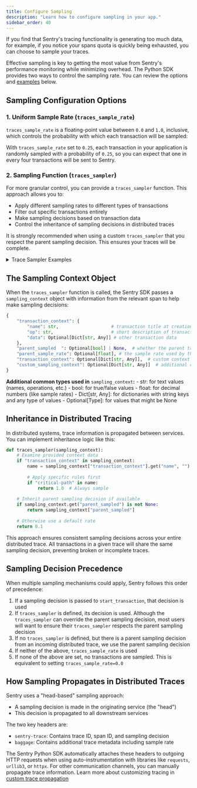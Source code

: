 ```yaml
---
title: Configure Sampling
description: "Learn how to configure sampling in your app."
sidebar_order: 40
---
```


If you find that Sentry's tracing functionality is generating too much data, for example, if you notice your spans quota is quickly being exhausted, you can choose to sample your traces.

Effective sampling is key to getting the most value from Sentry's performance monitoring while minimizing overhead. The Python SDK provides two ways to control the sampling rate. You can review the options and [examples](#trace-sampler-examples) below.

## Sampling Configuration Options

### 1. Uniform Sample Rate (`traces_sample_rate`)

`traces_sample_rate` is a floating-point value between `0.0` and `1.0`, inclusive, which controls the probability with which each transaction will be sampled:

<PlatformContent includePath="/performance/traces-sample-rate" />

With `traces_sample_rate` set to `0.25`, each transaction in your application is randomly sampled with a probability of `0.25`, so you can expect that one in every four transactions will be sent to Sentry. 

### 2. Sampling Function (`traces_sampler`)

For more granular control, you can provide a `traces_sampler` function. This approach allows you to:

- Apply different sampling rates to different types of transactions
- Filter out specific transactions entirely
- Make sampling decisions based on transaction data
- Control the inheritance of sampling decisions in distributed traces

<Alert>

It is strongly recommended when using a custom `traces_sampler` that you respect the parent sampling decision. This ensures your traces will be complete. 

</Alert>

<PlatformContent includePath="/performance/traces-sampler-as-sampler" />

<details>
<summary className="text-xl font-semibold">Trace Sampler Examples</summary>

#### Trace Sampler Examples

1. Prioritizing Critical User Flows

```python
def traces_sampler(sampling_context):
    # Use the parent sampling decision if we have an incoming trace.
    # Note: we strongly recommend respecting the parent sampling decision,
    # as this ensures your traces will be complete!
    parent_sampling_decision = sampling_context.get("parent_sampled")
    if parent_sampling_decision is not None:
        return float(parent_sampling_decision)

    ctx = sampling_context.get("transaction_context", {})
    name = ctx.get("name", "")
    
    # Sample all checkout transactions
    if name and ('/checkout' in name or 
                ctx.get("op") == 'checkout'):
        return 1.0
    
    # Sample 50% of login transactions
    if name and ('/login' in name or 
                ctx.get("op") == 'login'):
        return 0.5
    
    # Sample 10% of everything else
    return 0.1

sentry_sdk.init(
    dsn="your-dsn",
    traces_sampler=traces_sampler,
)
```

2. Handling Different Environments and Error Rates

```python
def traces_sampler(sampling_context):
    # Use the parent sampling decision if we have an incoming trace.
    # Note: we strongly recommend respecting the parent sampling decision,
    # as this ensures your traces will be complete!
    parent_sampling_decision = sampling_context.get("parent_sampled")
    if parent_sampling_decision is not None:
        return float(parent_sampling_decision)

    ctx = sampling_context.get("transaction_context", {})
    environment = os.environ.get("ENVIRONMENT", "development")
    
    # Sample all transactions in development
    if environment == "development":
        return 1.0
    
    # Sample more transactions if there are recent errors
    if ctx.get("data", {}).get("hasRecentErrors"):
        return 0.8
    
    # Sample based on environment
    if environment == "production":
        return 0.05  # 5% in production
    elif environment == "staging":
        return 0.2   # 20% in staging
    
    return 0.1  # 10% default

sentry_sdk.init(
    dsn="your-dsn",
    traces_sampler=traces_sampler,
)
```

3. Controlling Sampling Based on User and Transaction Properties

```python
def traces_sampler(sampling_context):
    # Use the parent sampling decision if we have an incoming trace.
    # Note: we strongly recommend respecting the parent sampling decision,
    # as this ensures your traces will be complete!
    parent_sampling_decision = sampling_context.get("parent_sampled")
    if parent_sampling_decision is not None:
        return float(parent_sampling_decision)

    ctx = sampling_context.get("transaction_context", {})
    data = ctx.get("data", {})
    
    # Always sample for premium users
    if data.get("user", {}).get("tier") == "premium":
        return 1.0
    
    # Sample more transactions for users experiencing errors
    if data.get("hasRecentErrors"):
        return 0.8
    
    # Sample less for high-volume, low-value paths
    if ctx.get("name", "").startswith("/api/metrics"):
        return 0.01
    
    # Sample more for slow transactions
    if data.get("duration_ms", 0) > 1000:  # Transactions over 1 second
        return 0.5
    
    # If there's a parent sampling decision, respect it
    if sampling_context.get("parent_sampled") is not None:
        return sampling_context["parent_sampled"]
    
    # Default sampling rate
    return 0.2

sentry_sdk.init(
    dsn="your-dsn",
    traces_sampler=traces_sampler,
)
```

4. Complex Business Logic Sampling

```python
def traces_sampler(sampling_context):
    # Use the parent sampling decision if we have an incoming trace.
    # Note: we strongly recommend respecting the parent sampling decision,
    # as this ensures your traces will be complete!
    parent_sampling_decision = sampling_context.get("parent_sampled")
    if parent_sampling_decision is not None:
        return float(parent_sampling_decision)

    ctx = sampling_context.get("transaction_context", {})
    data = ctx.get("data", {})
    
    # Always sample critical business operations
    if ctx.get("op") in ["payment.process", "order.create", "user.verify"]:
        return 1.0
    
    # Sample based on user segment
    user_segment = data.get("user", {}).get("segment")
    if user_segment == "enterprise":
        return 0.8
    elif user_segment == "premium":
        return 0.5
    
    # Sample based on transaction value
    transaction_value = data.get("transaction", {}).get("value", 0)
    if transaction_value > 1000:  # High-value transactions
        return 0.7
    
    # Sample based on error rate in the service
    error_rate = data.get("service", {}).get("error_rate", 0)
    if error_rate > 0.05:  # Error rate above 5%
        return 0.9
    
    # Inherit parent sampling decision if available
    if sampling_context.get("parent_sampled") is not None:
        return sampling_context["parent_sampled"]
    
    # Default sampling rate
    return 0.1

sentry_sdk.init(
    dsn="your-dsn",
    traces_sampler=traces_sampler,
)
```

5. Performance-Based Sampling

```python
def traces_sampler(sampling_context):
    # Use the parent sampling decision if we have an incoming trace.
    # Note: we strongly recommend respecting the parent sampling decision,
    # as this ensures your traces will be complete!
    parent_sampling_decision = sampling_context.get("parent_sampled")
    if parent_sampling_decision is not None:
        return float(parent_sampling_decision)

    ctx = sampling_context.get("transaction_context", {})
    data = ctx.get("data", {})
    
    # Sample all slow transactions
    if data.get("duration_ms", 0) > 2000:  # Over 2 seconds
        return 1.0
    
    # Sample more transactions with high memory usage
    if data.get("memory_usage_mb", 0) > 500:  # Over 500MB
        return 0.8
    
    # Sample more transactions with high CPU usage
    if data.get("cpu_percent", 0) > 80:  # Over 80% CPU
        return 0.8
    
    # Sample more transactions with high database load
    if data.get("db_connections", 0) > 100:  # Over 100 connections
        return 0.7
    
    # Default sampling rate
    return 0.1

sentry_sdk.init(
    dsn="your-dsn",
    traces_sampler=traces_sampler,
)
```
</details>

## The Sampling Context Object

When the `traces_sampler` function is called, the Sentry SDK  passes a `sampling_context` object with information from the relevant span to help make sampling decisions:

```python
{
    "transaction_context": {
        "name": str,                    # transaction title at creation time
        "op": str,                      # short description of transaction type, like "http.request"
        "data": Optional[Dict[str, Any]] # other transaction data
    },
    "parent_sampled  ": Optional[bool] | None,  # whether the parent transaction was sampled, `None` if no parent
    "parent_sample_rate": Optional[float], # the sample rate used by the parent (if any)
    "transaction_context": Optional[Dict[str, Any]],  # custom context data
    "custom_sampling_context": Optional[Dict[str, Any]]  # additional custom data for sampling
}
```

<b>Additional common types used in</b> `sampling_context`<b>:</b>
    - str: for text values (names, operations, etc.)
    - bool: for true/false values
    - float: for decimal numbers (like sample rates)
    - Dict[str, Any]: for dictionaries with string keys and any type of values
    - Optional[Type]: for values that might be None

## Inheritance in Distributed Tracing

In distributed systems, trace information is propagated between services. You can implement inheritance logic like this:

```python
def traces_sampler(sampling_context):
    # Examine provided context data
    if "transaction_context" in sampling_context:
        name = sampling_context["transaction_context"].get("name", "")
        
        # Apply specific rules first
        if "critical-path" in name:
            return 1.0  # Always sample
            
    # Inherit parent sampling decision if available
    if sampling_context.get("parent_sampled") is not None:
        return sampling_context["parent_sampled"]
        
    # Otherwise use a default rate
    return 0.1
```

This approach ensures consistent sampling decisions across your entire distributed trace. All transactions in a given trace will share the same sampling decision, preventing broken or incomplete traces.

## Sampling Decision Precedence

When multiple sampling mechanisms could apply, Sentry follows this order of precedence:

1. If a sampling decision is passed to `start_transaction`, that decision is used
2. If `traces_sampler` is defined, its decision is used. Although the `traces_sampler` can override the parent sampling decision, most users will want to ensure their `traces_sampler` respects the parent sampling decision
3. If no `traces_sampler` is defined, but there is a parent sampling decision from an incoming distributed trace, we use the parent sampling decision 
4. If neither of the above, `traces_sample_rate` is used
5. If none of the above are set, no transactions are sampled. This is equivalent to setting `traces_sample_rate=0.0`

## How Sampling Propagates in Distributed Traces

Sentry uses a "head-based" sampling approach:

- A sampling decision is made in the originating service (the "head")
- This decision is propagated to all downstream services 

The two key headers are:
- `sentry-trace`: Contains trace ID, span ID, and sampling decision
- `baggage`: Contains additional trace metadata including sample rate

The Sentry Python SDK automatically attaches these headers to outgoing HTTP requests when using auto-instrumentation with libraries like `requests`, `urllib3`, or `httpx`. For other communication channels, you can manually propagate trace information. Learn more about customizing tracing in [custom trace propagation](/platforms/python/tracing/distributed-tracing/custom-trace-propagation/)
